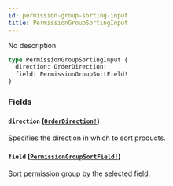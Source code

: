 ```yaml
---
id: permission-group-sorting-input
title: PermissionGroupSortingInput
---
```


No description

```graphql
type PermissionGroupSortingInput {
  direction: OrderDirection!
  field: PermissionGroupSortField!
}
```

### Fields

#### `direction` ([`OrderDirection!`](/developer/api-reference/enums/order-direction))

Specifies the direction in which to sort products.

#### `field` ([`PermissionGroupSortField!`](/developer/api-reference/enums/permission-group-sort-field))

Sort permission group by the selected field.
